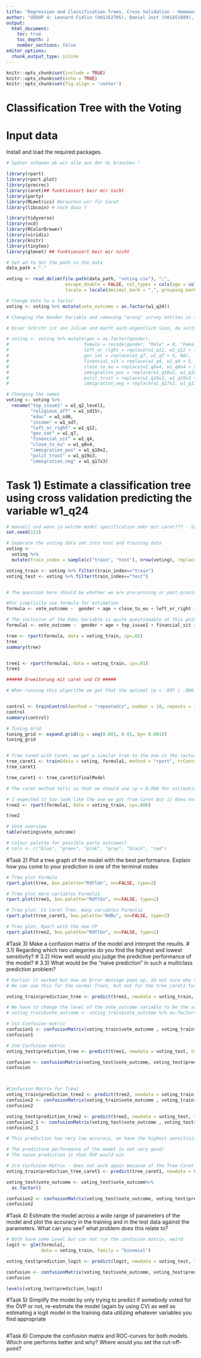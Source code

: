 ```yaml
---
title: "Regression and Classification Trees, Cross Validation - Homework"
author: "GROUP 4: Leonard Fidlin (h01352705), Daniel Jost (h01451889), Anne Valder (h11928415)"
output: 
  html_document:
    toc: true
    toc_depth: 2
    number_sections: false
editor_options: 
  chunk_output_type: inline
---
```


```r

knitr::opts_chunk$set(include = TRUE)
knitr::opts_chunk$set(echo = TRUE)
knitr::opts_chunk$set(fig.align = 'center')

```

# Classification Tree with the Voting

# Input data

Install and load the required packages.
```r

# Später schauen ob wir alle aus der VL brauchen ! 

library(rpart)
library(rpart.plot) 
library(precrec)
library(caret)## funktioniert beir mir nicht
library(party)
library(MLmetrics) #brauchen wir für Caret
library(libcoin) # noch dazu ?

library(tidyverse)
library(vcd)
library(RColorBrewer)
library(viridis)
library(knitr)
library(tinytex)
library(glmnet) ## funktioniert beir mir nicht

# Set wd to Set the path to the data
data_path = "."

voting <- read_delim(file.path(data_path, "voting.csv"), ";", 
                      escape_double = FALSE, col_types = cols(age = col_number()), 
                      locale = locale(decimal_mark = ",", grouping_mark = "."), trim_ws = TRUE)

# Change Vote to a factor
voting <- voting %>% mutate(vote_outcome = as.factor(w1_q24))

# Changing the Gender Variable and removing "wrong" survey entries in the used Variables

# Diser Schritt ist von Julian und macht auch eigentlich Sinn, da seltsam ausgefüllte Antworten mit 99 oder 88 gekennzeichnet wurden und damit diese nicht ein so hohe Gewichtung bekommen entferne ich sie hier, aber das Ergebnis sieht dann leider ganz anders aus als aus der Vorlesung :/

# voting <- voting %>% mutate(gen = as.factor(gender),
#                            female = recode(gender, "Male" = 0, "Female" = 1),
#                            left_or_right = replace(w1_q12, w1_q12 > 10, NA),
#                            gov_sat = replace(w1_q7, w1_q7 > 5, NA),
#                            financial_sit = replace(w1_q4, w1_q4 > 5, NA),
#                            close_to_eu = replace(w1_q8x4, w1_q8x4 > 5, NA),
#                            immigration_pos = replace(w1_q10x2, w1_q10x2 > 5, NA),
#                            polit_trust = replace(w1_q19x3, w1_q19x3 > 5, NA),
#                            immigration_neg = replace(w1_q17x3, w1_q17x3 > 5, NA))

# Changing the names
voting <- voting %>%
  rename("top_issue1" = w1_q2_level1,
         "religious_aff" = w1_sd15r,
         "educ" = w1_sd6,
         "income" = w1_sd7,
         "left_or_right" = w1_q12,
         "gov_sat" = w1_q7,
         "financial_sit" = w1_q4,
         "close_to_eu" = w1_q8x4,
         "immigration_pos" = w1_q10x2,
         "polit_trust" = w1_q19x3,
         "immigration_neg" = w1_q17x3)
```

# Task 1) Estimate a classification tree using cross validation predicting the variable w1_q24

```r
# manuell und wenn ja welche model specification oder mit caret??? - So wie es ist, ist es ohne CV???
set.seed(123)

# Seperate the voting data set into test and training data
voting <- 
  voting %>%
  mutate(train_index = sample(c("train", "test"), nrow(voting), replace=TRUE, prob=c(0.75, 0.25)))

voting_train <- voting %>% filter(train_index=="train")
voting_test <- voting %>% filter(train_index=="test")


# The question here should be whether we are pre-pruning or post-pruning 'formula' is a rather simple model while 'formula1' is a bit more complex but far away from representing all the 63 possible variables. My computer is not capable of using all the variables, the ones included in 'formula1'  are already close to the maximum my PC can handle. I have removed some, because they did not change anything in the outcome. The resulting tree in 'tree_caret' looks very similar to the one presented in the Lecture!

#For simplicity use formula for estimation
formula <- vote_outcome ~  gender + age + close_to_eu + left_or_right + immigration_neg

# The inclusion of the Educ Variable is quite questionable at this point ^^
formula1 <- vote_outcome ~  gender + age + top_issue1 + financial_sit + polit_trust + gov_sat + close_to_eu + income + left_or_right + immigration_neg + immigration_pos + religious_aff

tree <- rpart(formula, data = voting_train, cp=.01)
tree
summary(tree)


tree1 <- rpart(formula1, data = voting_train, cp=.01)
tree1
```

```r
###### Erweiterung mit caret und CV #####

# When running this algorithm we get that the optimal cp = .007 / .006. However, after running the control estimate we can no longer also generate the Confusion Matrix due to some Variable missing. Not so sure as of yet how to solve it. 


control <- trainControl(method = "repeatedcv", number = 10, repeats = 10, savePredictions = T, classProbs = T, summaryFunction = multiClassSummary)
control
summary(control)

# Tuning Grid
tuning_grid <- expand.grid(cp = seq(0.001, 0.01, by= 0.001))
tuning_grid


# Tree tuned with Caret, we get a similar tree to the one in the lecture
tree_caret1 <- train(data = voting, formula1, method = "rpart", trControl = control, tuneGrid = tuning_grid, metric = "ROC", na.action = na.pass)
tree_caret1

tree_caret1 <- tree_caret1$finalModel

# The caret method tells us that we should use cp = 0.006 for estimation.
```
```r
# I expected it too look like the one we got from Caret but it does not
tree2 <- rpart(formula1, data = voting_train, cp=.006)

tree2

```

```r
# Vote overview
table(voting$vote_outcome)

# Colour palette for possible party outcomes?
# cols <- c("blue", "green", "pink", "gray", "black", "red")
```

#Task 2) Plot a tree graph of the model with the best performance. Explain how you come to your prediction in one of the terminal nodes

```r
# Tree plot Formula
rpart.plot(tree, box.palette="RdYlGn", nn=FALSE, type=2)

# Tree plot more variables Formula1
rpart.plot(tree1, box.palette="RdYlGn", nn=FALSE, type=2)

# Tree plot, CV Caret Tree, many variables Formula1
rpart.plot(tree_caret1, box.palette="RdBu", nn=FALSE, type=2)

# Tree plot, Rpart with the new CP
rpart.plot(tree2, box.palette="RdYlGn", nn=FALSE, type=2)

```

#Task 3) Make a confusion matrix of the model and interpret the results. 
# 3.1) Regarding which two categories do you find the highest and lowest sensitivity?
# 3.2) How well would you judge the predictive performance of the model?
# 3.3) What would be the "naive prediction" in such a multiclass prediction problem?

```r
# Earlier it worked but now an Error message pops up, Im not sure why tho? 
# We can use this for the normal Tree1, but not for the tree_caret1 tuned version, not clear why

voting_train$prediction_tree <- predict(tree1, newdata = voting_train, type = "class") 

# We have to change the level of the vote_outcome variable to be the same as the outcome of the prediction
# voting_train$vote_outcome <- voting_train$vote_outcome %>% as.factor()

# 1st Confusion matrix
confusion1 <- confusionMatrix(voting_train$vote_outcome , voting_train$prediction_tree)
confusion1

# 2nd Confusion matrix
voting_test$prediction_tree <- predict(tree1, newdata = voting_test, type = "class")

confusion <- confusionMatrix(voting_test$vote_outcome, voting_test$prediction_tree)
confusion



#Confusion Matrix for Tree2
voting_train$prediction_tree2 <- predict(tree2, newdata = voting_train, type = "class")
confusion2 <- confusionMatrix(voting_train$vote_outcome , voting_train$prediction_tree2)
confusion2

voting_test$prediction_tree2 <- predict(tree2, newdata = voting_test, type = "class")
confusion2_1 <- confusionMatrix(voting_test$vote_outcome , voting_test$prediction_tree2)
confusion2_1

# This prediction has very low accuracy, we have the highest sensitivity for a vote outcome for FPÖ and the highest specicivity for "Ohter".

# The predictove performance of the model is not very good!
# The naive prediction is that ÖVP would win

# 3rd Confusion Matrix - does not work again because of the Tree Caret issue
voting_train$prediction_tree_caret1 <- predict(tree_caret1, newdata = voting_train, type = "class")

voting_test$vote_outcome <- voting_test$vote_outcome%>%
  as.factor()

confusion2 <- confusionMatrix(voting_test$vote_outcome, voting_test$prediction_tree)
confusion2
```

#Task 4) Estimate the model across a wide range of parameters of the model and plot the accuracy in the training and in the test data against the parameters. What can you see? what problem does this relate to?

```r

# Both have same Level but can not run the confusion matrix, weird
logit <- glm(formula1, 
             data = voting_train, family = "binomial")

voting_test$prediction_logit <- predict(logit, newdata = voting_test, type = "response")

confusion <- confusionMatrix(voting_test$vote_outcome, voting_test$prediction_logit)
confusion

levels(voting_test$prediction_logit)
```

#Task 5) Simplify the model by only trying to predict if somebody voted for the ÖVP or not,
re-estimate the model (again by using CV) as well as estimating a logit model in the training
data utilizing whatever variables you find appropriate

```r

```

#Task 6) Compute the confusion matrix and ROC-curves for both models. Which one performs better and why? Where would you set the cut-off-point? 

```r

```




